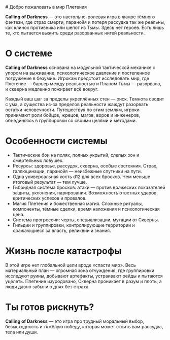 
<Layout>
# Добро пожаловать в мир Плетения

**Calling of Darkness** — это настольно-ролевая игра в жанре тёмного фэнтези, где страх смерти, паранойя и потеря рассудка так же реальны, как клинок противника или шепот из Тьмы. Здесь нет героев. Есть лишь те, кто пытается выжить среди разорванных нитей реальности.

# О системе

**Calling of Darkness** основана на модульной тактической механике с упором на выживание, психологическое давление и постепенное погружение в безумие. Игрокам предстоит исследовать мир, где Плетение — барьер между реальностью и Планом Тьмы — разорвано, и скверна медленно пожирает всё вокруг.

Каждый ваш шаг за пределы укреплённых стен — риск. Темнота сводит с ума, а существа из-за пределов реальности жаждут разорвать остатки человечности. Путешествуя по этим землям, игроки принимают роли бойцов, жрецов, магов, воров и инженеров, объединяясь в группировки со своими целями и методами.

# Особенности системы

- Тактические бои на полях, полных укрытий, слепых зон и смертельных ловушек.
- Ресурсы: здоровье, рассудок, скверна, особые состояния. Страх, галлюцинации, паранойя — неизбежные спутники на пути.
- Одна универсальная кость d12 для всех бросков. Чем меньше итоговый результат — тем лучше.
- Гибридная система бросков: атаки — против вражеских показателей защиты, уклонения, парирования. Возможность ответных ударов, критических успехов и провалов.
- Магия Плетения и божественная магия. Сложные ритуалы, компоненты, тёмные сделки, время наложения и психологическая цена.
- Система прогрессии: черты, специализации, мутации от Скверны.
- Гильдии и группировки, контролирующие территории и сражающиеся за власть, реликвии и знания.

# Жизнь после катастрофы

В этой игре нет глобальной цели вроде «спасти мир». Весь материальный план — огромная зона отчуждения, где группировки исследуют руины, добывают артефакты, устраивают рейды и пытаются уцелеть. Плетение изуродовано, Скверна проникает в разум и плоть, а люди давно забыли о днях без страха.

# Ты готов рискнуть?

**Calling of Darkness** — это игра про трудный моральный выбор, безысходность и тяжёлую победу, которая может стоить вам рассудка, тела или души.

</Layout>
